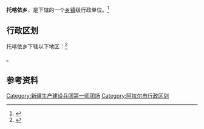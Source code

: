 {{中国乡级行政区|65/90/02/200/000}}

'''托喀依乡'''，是{{PRC admin/fullname|65/90/02/200/000|3}}下辖的一个[[乡镇|乡镇]]级行政单位。<ref>{{PRC admin/ref sgc|{{PRC admin/parent|65/90/02/200/000}}}}</ref>

== 行政区划 ==

托喀依乡下辖以下地区：<ref>{{PRC admin/ref sgc|65/90/02/200/000}}</ref>

{{PRC admin/children|65/90/02/200/000}}。

== 参考资料 ==

{{reflist}}

{{新疆行政区划小作品}}
{{阿拉尔市行政区划}}
{{新疆生产建设兵团第一师}}

[[Category:新疆生产建设兵团第一师团场|Category:新疆生产建设兵团第一师团场]]
[[Category:阿拉尔市行政区划|Category:阿拉尔市行政区划]]